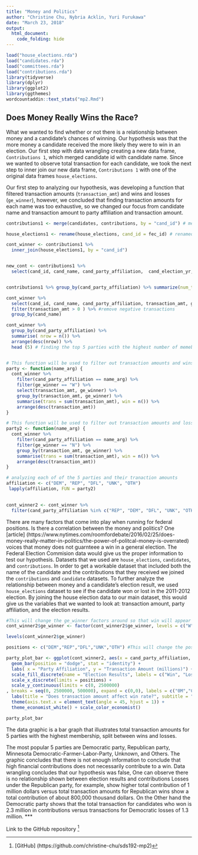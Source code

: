 ```yaml
---
title: "Money and Politics"
author: "Christine Chu, Nybria Acklin, Yuri Furukawa"
date: "March 23, 2018"
output:
  html_document:
    code_folding: hide
--- 
```


```r
load("house_elections.rda")
load("candidates.rda")
load("committees.rda")
load("contributions.rda")
library(tidyverse)
library(dplyr)
library(ggplot2)
library(ggthemes)
wordcountaddin::text_stats("mp2.Rmd")
```
## Does Money Really Wins the Race?

What we wanted to find whether or not there is a relationship between money and a candidate's chances of winning. Our hypothesis was that the more money a candidate received the more likely they were to win in an election. Our first step with data wrangling creating a new data frame, `Contributions 1`, which merged candidate id with candidate name. Since we wanted to observe total transaction for each candidate, we took the next step to inner join our new data frame,  `Contributions 1` with one of the original data frames `house_elections`.

Our first step to analyzing our hypothesis, was developing a function that filtered transaction amounts (`transaction_amt`) and wins and losses (`ge_winner`), however, we concluded that finding transaction amounts for each name was too exhaustive, so we changed our focus from candidate name and transaction amount  to party affiliation and transaction amount. 

```r
contributions1 <- merge(candidates, contributions, by = "cand_id") # merged the candidate dataframe and contribution dataframe by the cand_id to see the name of the candidate

house_elections1 <- rename(house_elections, cand_id = fec_id) # renamed the row 

cont_winner <- contributions1 %>%
  inner_join(house_elections1, by = "cand_id") 


new_cont <- contributions1 %>%
  select(cand_id, cand_name, cand_party_affiliation,  cand_election_yr, cand_office_state , name, transaction_amt) # there are a lot of contributions to the same representative. 


contributions1 %>% group_by(cand_party_affiliation) %>% summarize(num_type = n()) %>% arrange(desc(num_type)) %>% head(4)

cont_winner %>%
  select(cand_id, cand_name, cand_party_affiliation, transaction_amt, ge_winner) %>%
  filter(transaction_amt > 0 ) %>% #remove negative transactions
  group_by(cand_name)

cont_winner %>%
  group_by(cand_party_affiliation) %>%
  summarise( nrow = n()) %>%
  arrange(desc(nrow)) %>%
  head (5) # finding the top 5 parties with the highest number of memebers in the election


# This function will be used to filter out transaction amounts and wins for each polical party 
party <- function(name_arg) {
  cont_winner %>%
    filter(cand_party_affiliation == name_arg) %>%
    filter(ge_winner == "W") %>%
    select(transaction_amt, ge_winner) %>%
    group_by(transaction_amt, ge_winner) %>%
    summarise(trans = sum(transaction_amt), win = n()) %>%
    arrange(desc(transaction_amt))
}

# This function will be used to filter out transaction amounts and losses for each polical party 
party2 <- function(name_arg) {
  cont_winner %>%
    filter(cand_party_affiliation == name_arg) %>%
    filter(ge_winner == "N") %>%
    group_by(transaction_amt, ge_winner) %>%
    summarise(trans = sum(transaction_amt), win = n()) %>%
    arrange(desc(transaction_amt))
}  

# analyzing each of of the 5 parties and their tranaction amounts 
affiliation <- c("DEM", "REP", "DFL", "UNK", "OTH")
 lapply(affiliation, FUN = party2)
  

cont_winner2 <- cont_winner %>%
  filter(cand_party_affiliation %in% c("REP", "DEM", "DFL", "UNK", "OTH"))

```


There are many factors that come into play when running for federal positions. Is there a correlation between the money and politics?  One [article] (https://www.nytimes.com/roomfordebate/2016/02/25/does-money-really-matter-in-politics/the-power-of-politcal-money-is-overrated) voices that money does not guarnteee a win in a general election. The Federal Election Commision data would give us the proper information to test our hypothesis. Datasets that we used are `house_elections`, `candidates`, and `contributions`. In order to get a workable dataset that included both the name of the candidate and the contributions that they received we joined the `contributions` and `candidate` datasets. To further analyze the relationship between money and a candidate’s election result, we used `house_elections` dataset to see if the candidate won or lost in the 2011-2012 election. By joining the house election data to our main dataset, this would give us the variables that we wanted to look at: transaction amount, party affiliation, and the election results. 

```r
#This will change the ge_winner factors around so that win will appear as the first bar with lose following. 
cont_winner2$ge_winner <- factor(cont_winner2$ge_winner, levels = c("W", "N"))

levels(cont_winner2$ge_winner)
```

```r
positions <- c("DEM","REP","DFL","UNK","OTH") #This will change the positon of the factors on the plot 

party_plot_bar <- ggplot(cont_winner2, aes(x = cand_party_affiliation, y = transaction_amt, fill = ge_winner)) +
  geom_bar(position = "dodge", stat = "identity") + 
  labs( x = "Party Affiliation", y = "Transaction Amount (millions)") + 
  scale_fill_discrete(name = "Election Results", labels = c("Win", "Lose")) +
  scale_x_discrete(limits = positions) +
  scale_y_continuous(limits = c(0, 2500000)
, breaks = seq(0, 2500000, 500000), expand = c(0,0), labels = c("0M","0.5M","1M","1.5M","2M","2.5M")) + 
  labs(title = "Does transaction amount affect win rate?", subtitle = "Exploring the relationship between contributions and election results") +
  theme(axis.text.x = element_text(angle = 45, hjust = 1)) +
  theme_economist_white() + scale_color_economist()

party_plot_bar
```

The data graphic is a bar graph that illustrates total transaction amounts for 5 parties with the highest membership, split between wins and losses. 

The most popular 5 parties are Democratic party, Republican party, Minnesota Democratic-Farmer-Labor-Party, Unknown, and Others. The graphic concludes that there is not enough information to conclude that high financial contributions does not necessarily contribute to a win. Data wrangling concludes that our hypothesis was false, One can observe there is no relationship shown between election results and contributions Losses under the Republican party, for example, show higher total contribution of 1 million dollars versus total transaction amounts for Republican wins show a total contribution of about 800,000 thousand dollars. On the Other hand the Democratic party shows that the total transaction for candidates who won is 2.3 million in contributions versus transactions for Democratic losses of 1.3 million.
*** 

Link to the GitHub repository [^1]

[^1]: [GitHub] (https://github.com/christine-chu/sds192-mp2)
